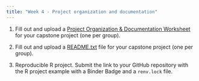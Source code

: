 ```yaml
---
title: "Week 4 - Project organization and documentation"
---
```


1.  Fill out and upload a [Project Organization & Documentation Worksheet](worksheet.docx) for your capstone project (one per group).

2.  Fill out and upload a [README.txt](README.txt) file for your capstone project (one per group).

3.  Reproducible R project. Submit the link to your GitHub repository with the R project example with a Binder Badge and a `renv.lock` file.
